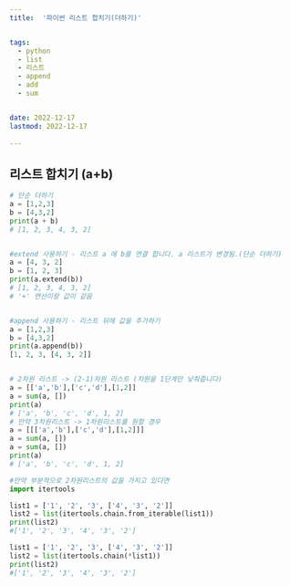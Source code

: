 ```yaml
---
title:  '파이썬 리스트 합치기(더하기)'


tags:
  - python
  - list
  - 리스트
  - append
  - add
  - sum


date: 2022-12-17
lastmod: 2022-12-17
 
---
```


## 리스트 합치기 (a+b)

```python
# 단순 더하기
a = [1,2,3]
b = [4,3,2]
print(a + b)
# [1, 2, 3, 4, 3, 2]


#extend 사용하기 - 리스트 a 에 b를 연결 합니다. a 리스트가 변경됨.(단순 더하기)
a = [4, 3, 2]
b = [1, 2, 3]
print(a.extend(b))
# [1, 2, 3, 4, 3, 2]
# '+' 연산이랑 값이 같음


#append 사용하기 - 리스트 뒤에 값을 추가하기
a = [1,2,3]
b = [4,3,2]
print(a.append(b))
[1, 2, 3, [4, 3, 2]]


# 2차원 리스트 -> (2-1)차원 리스트 (차원을 1단계만 낮춰줍니다)
a = [['a','b'],['c','d'],[1,2]]
a = sum(a, [])
print(a)
# ['a', 'b', 'c', 'd', 1, 2]
# 만약 3차원리스트 -> 1차원리스트를 원할 경우
a = [[['a','b'],['c','d'],[1,2]]]
a = sum(a, [])
a = sum(a, [])
print(a)
# ['a', 'b', 'c', 'd', 1, 2]

#만약 부분적으로 2차원리스트의 값을 가지고 있다면
import itertools

list1 = ['1', '2', '3', ['4', '3', '2']]
list2 = list(itertools.chain.from_iterable(list1))
print(list2)
#['1', '2', '3', '4', '3', '2']

list1 = ['1', '2', '3', ['4', '3', '2']]
list2 = list(itertools.chain(*list1))
print(list2)
#['1', '2', '3', '4', '3', '2']

```